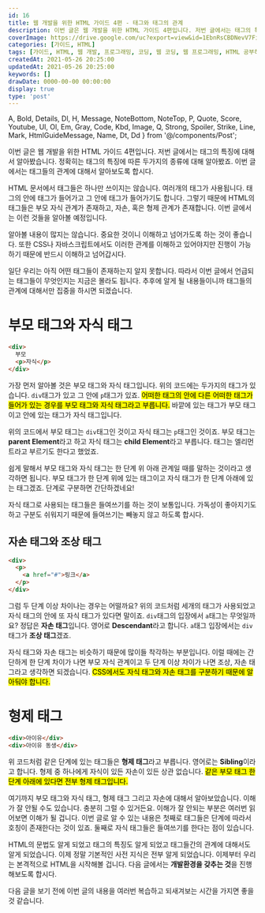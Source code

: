 ```yaml
---
id: 16
title: 웹 개발을 위한 HTML 가이드 4편 - 태그와 태그의 관계
description: 이번 글은 웹 개발을 위한 HTML 가이드 4편입니다. 저번 글에서는 태그의 특징에 대해서 알아봤습니다. 정확히는 태그의 특징에 따른 두가지의 종류에 대해 알아봤죠. 이번 글에서는 태그들의 관계에 대해서 알아보도록 합시다. HTML 문서에서 태그들은 하나만 쓰이지는 않습니다. 여러개의 태그가 사용됩니다. 태그의 안에 태그가 들어가고 그 안에 태그가 들어가기도 합니다. 그렇기 때문에 HTML의 태그들은 부모 자식 관계가 존재하고, 자손, 혹은 형제 관계가 존재합니다. 이번 글에서는 이런 것들을 알아볼 예정입니다. 알아볼 내용이 많지는 않습니다. 중요한 것이니 이해하고 넘어가도록 하는 것이 좋습니다. 또한 CSS나 자바스크립트에서도 이러한 관계를 이해하고 있어야지만 진행이 가능하기 때문에 반드시 이해하고 넘어갑시다.
coverImage: https://drive.google.com/uc?export=view&id=1EbnRsCBDNevV7FiKHAH7wf4WJlccPhxN
categories: [가이드, HTML]
tags: [가이드, HTML, 웹 개발, 프로그래밍, 코딩, 웹 코딩, 웹 프로그래밍, HTML 공부하기, HTML 초보, 부모 태그, 자식 태그, 자손 태그]
createdAt: 2021-05-26 20:25:00
updatedAt: 2021-05-26 20:25:00
keywords: []
drawDate: 0000-00-00 00:00:00
display: true
type: 'post'
---
```


  A, Bold, Details, Dl, H, Message, NoteBottom, NoteTop, P,
  Quote, Score, Youtube, Ul, Ol, Em, Gray, Code, Kbd, Image,
  Q, Strong, Spoiler, Strike, Line, Mark, HtmlGuideMessage, Name,
  Dt, Dd
} from '@/components/Post';

<HtmlGuideMessage />

이번 글은 웹 개발을 위한 HTML 가이드 4편입니다. 저번 글에서는 태그의 특징에 대해서 알아봤습니다. 정확히는 태그의 특징에 따른 두가지의 종류에 대해 알아봤죠. 이번 글에서는 태그들의 관계에 대해서 알아보도록 합시다.

HTML 문서에서 태그들은 하나만 쓰이지는 않습니다. 여러개의 태그가 사용됩니다. 태그의 안에 태그가 들어가고 그 안에 태그가 들어가기도 합니다. 그렇기 때문에 HTML의 태그들은 부모 자식 관계가 존재하고, 자손, 혹은 형제 관계가 존재합니다. 이번 글에서는 이런 것들을 알아볼 예정입니다.

알아볼 내용이 많지는 않습니다. 중요한 것이니 이해하고 넘어가도록 하는 것이 좋습니다. 또한 CSS나 자바스크립트에서도 이러한 관계를 이해하고 있어야지만 진행이 가능하기 때문에 반드시 이해하고 넘어갑시다.

<P>일단 우리는 아직 어떤 태그들이 존재하는지 알지 못합니다. 따라서 이번 글에서 언급되는 태그들이 무엇인지는 지금은 몰라도 됩니다. 추후에 알게 될 내용들이니까 <Bold>태그들의 관계에 대해서만 집중</Bold>을 하시면 되겠습니다.</P>

# 부모 태그와 자식 태그
```html
<div>
  부모
  <p>자식</p>
</div>
```

가장 먼저 알아볼 것은 <Bold>부모 태그와 자식 태그</Bold>입니다. 위의 코드에는 두가지의 태그가 있습니다. `div`태그가 있고 그 안에 `p`태그가 있죠. <Mark>어떠한 태그의 안에 다른 어떠한 태그가 들어가 있는 경우를 부모 태그와 자식 태그라고 부릅니다.</Mark> 바깥에 있는 태그가 부모 태그이고 안에 있는 태그가 자식 태그입니다.

위의 코드에서 부모 태그는 `div`태그인 것이고 자식 태그는 `p`태그인 것이죠. 부모 태그는 **parent Element**라고 하고 자식 태그는 **child Element**라고 부릅니다. 태그는 엘리먼트라고 부르기도 한다고 했었죠.

쉽게 말해서 부모 태그와 자식 태그는 한 단계 위 아래 관계일 때를 말하는 것이라고 생각하면 됩니다. 부모 태그가 한 단계 위에 있는 태그이고 자식 태그가 한 단계 아래에 있는 태그겠죠. 단계로 구분하면 간단하겠네요!

<Message color='g'>
  <p>자식 태그로 사용되는 태그들은 들여쓰기를 하는 것이 보통입니다. 가독성이 좋아지기도 하고 구분도 쉬워지기 때문에 들여쓰기는 빼놓지 않고 하도록 합시다.</p>
</Message>

## 자손 태그와 조상 태그
```html
<div>
  <p>
    <a href="#">링크</a>
  </p>
</div>
```

그럼 두 단계 이상 차이나는 경우는 어떨까요? 위의 코드처럼 세개의 태그가 사용되었고 자식 태그의 안에 또 자식 태그가 있다면 말이죠. `div`태그의 입장에서 `a`태그는 무엇일까요? 정답은 **자손 태그**입니다. 영어로 **Descendant**라고 합니다. `a`태그 입장에서는 `div`태그가 **조상 태그**겠죠.

자식 태그와 자손 태그는 비슷하기 때문에 많이들 착각하는 부분입니다. 이럴 때에는 간단하게 한 단계 차이가 나면 부모 자식 관계이고 두 단계 이상 차이가 나면 조상, 자손 태그라고 생각하면 되겠습니다. <Mark>CSS에서도 자식 태그와 자손 태그를 구분하기 때문에 알아둬야 합니다.</Mark>

# 형제 태그
```html
<div>아이유</div>
<div>아이유 동생</div>
```

위 코드처럼 같은 단계에 있는 태그들은 **형제 태그**라고 부릅니다. 영어로는 **Sibling**이라고 합니다. 형제 중 하나에게 자식이 있든 자손이 있든 상관 없습니다. <Mark>같은 부모 태그 한 단계 아래에 있다면 전부 형제 태그입니다.</Mark>

<Line />

여기까지 부모 태그와 자식 태그, 형제 태그 그리고 자손에 대해서 알아보았습니다. 이해가 잘 안될 수도 있습니다. 충분히 그럴 수 있거든요. 이해가 잘 안되는 부분은 여러번 읽어보면 이해가 될 겁니다. 이번 글로 알 수 있는 내용은 첫째로 태그들은 단계에 따라서 호칭이 존재한다는 것이 있죠. 둘째로 자식 태그들은 들여쓰기를 한다는 점이 있습니다.

HTML의 문법도 알게 되었고 태그의 특징도 알게 되었고 태그들간의 관계에 대해서도 알게 되었습니다. 이제 정말 기본적인 사전 지식은 전부 알게 되었습니다. 이제부터 우리는 본격적으로 HTML을 시작해볼 겁니다. 다음 글에서는 **개발환경을 갖추는 것**을 진행해보도록 합시다.

다음 글을 보기 전에 이번 글의 내용을 여러번 복습하고 되새겨보는 시간을 가지면 좋을 것 같습니다.

